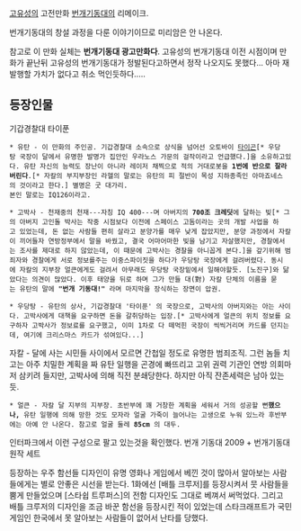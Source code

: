 [[고유성]]의 고전만화 [[번개기동대]]의 리메이크.

번개기동대의 창설 과정을 다룬 이야기이므로 미리암은 안 나온다.

참고로 이 만화 실체는 '''번개기동대 광고만화다'''. 고유성의 번개기동대 이전 시점이며 만화가 끝난뒤 고유성의 번개기동대가 정발된다고하면서 정작 나오지도 못했다... 아마 재발행할 가치가 없다고 취소 먹인듯하다.....

== 등장인물 ==
기갑경찰대 타이푼
 * 유탄 - 이 만화의 주인공. 기갑경찰대 소속으로 상식을 넘어선 오토바이 [[타이곤]][* 우당탕 국장이 달에서 유명한 발명가 집안인 우라노스 가문의 걸작이라고 언급했다.]을 소유하고있다. 유탄 자신의 능력도 장난이 아니라 레이저 채찍으로 적의 거대로봇을 '''1번에 반으로 잘라버린다'''.[* 자칼의 부지부장인 라헬의 말로는 유탄의 피 절반이 목성 지하종족인 아마죠네스의 것이라고 한다.] 별명은 굿 대가리.
 본인 말로는 IQ126이라고.

 * 고박사 - 천재중의 천재---자칭 IQ 400---며 아버지의 '''700조 크레딧'''에 달하는 빚[* 그의 아버지 고인돌 박사는 작중 시점보다 이전에 스페이스 고돔이라는 곳의 개발 사업을 하고 있었는데, 돈 없는 사람들 편히 살라고 분양가를 매우 낮게 잡았지만, 분양 과정에서 자칼이 끼어들자 연방정부에서 말을 바꿨고, 결국 어마어마한 빚을 남기고 자살했지만, 경찰에서는 조사를 제대로 하지 않았는데, 이 때문에 고박사는 경찰을 아니꼽게 본다.]을 갚기위해 범죄자와 경찰에게 서로 정보를주는 이중스파이짓을 하다가 우당탕 국장에게 걸려버렸다. 동시에 자칼의 지부장 얼큰에게도 걸려서 아무래도 우당탕 국장밑에서 일해야할듯. [노진구]와 닮았다는 의견이 많았다. 이후 태양을 뒤로 하며 그가 만들 대(對) 자칼 단체의 이름을 묻는 유탄의 말에 '''"번개 기동대!"''' 라며 마지막을 장식하는 장면이 압권. 

 * 우당탕 - 유탄의 상사, 기갑경찰대 '타이푼' 의 국장으로, 고박사의 아버지와는 아는 사이다. 고박사에게 대책을 요구하면 돈을 갈취당하는 입장.[* 고박사에게 얼큰의 위치 정보를 요구하자 고박사가 정보료를 요구했고, 이미 1차로 다 떼먹힌 국장이 씩씩거리며 카드를 던지는데, 여기에 크리스마스 카드가 섞여있다...]  

자칼 - 달에 사는 시민들 사이에서 모르면 간첩일 정도로 유명한 범죄조직. 그런 놈들 치고는 아주 치밀한 계획을 짜 유탄 일행을 곤경에 빠뜨리고 고위 권력 기관인 연방 의회마저 삼키려 들지만, 고박사에 의해 직전 분쇄당한다.
하지만 아직 잔존세력은 남아 있는 듯.
 * 얼큰 - 자칼 달 지부의 지부장. 초반부에 꽤 거창한 계획을 세워서 거의 성공할 뻔'''했으나,''' 유탄 일행에 의해 망한 것도 모자라 얼굴 가죽이 늘어나는 고생으로 누워 있느라 후반부에는 아예 안 나온다. 참고로 얼굴 둘레 '''85cm''' 의 대두.    

인터파크에서 이런 구성으로 팔고 있는것을 확인했다. 번개 기동대 2009 + 번개기동대 원작 세트  

등장하는 우주 함선들 디자인이 유명 영화나 게임에서 베낀 것이 많아서 알아보는 사람들에게는 별로 안좋은 시선을 받는다. 1화에선 [배틀 크루저]를 등장시켜서 뭇 사람들을 뿜게 만들었으며 [스타쉽 트루퍼스]의 전함 디자인도 그대로 베껴서 써먹었다. 그리고 배틀 크루저의 디자인을 조금 바꾼 함선을 등장시킨 적이 있었는데 스타크래프트가 국민 게임인 한국에서 못 알아보는 사람들이 없어서 난타를 당했다.
